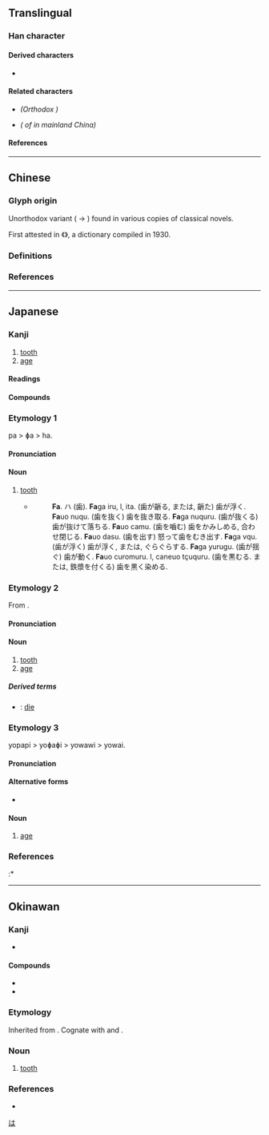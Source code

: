 {{also|齒|齿}}
{{character info/new}}
==Translingual==
{{Han simplified forms|齒|歯|齿}}
{{stroke order|type=jbw|strokes=12}}

===Han character===
{{Han char|rn=211|rad=歯|as=0|sn=12|four=21772|canj=YMUFD|ids=⿱止⿶凵米}}

====Derived characters====
* {{l|mul|[[噛]], [[𬹴]], [[𮣁]], [[𮮾]], [[齢]], [[𪗱]], [[𫠚]], [[𮯃]], [[𮯅]], [[𪘚]], [[𮯇]], [[𮯈]], [[𮯋]], [[𮯌]], [[𮯎]], [[𪘂]], [[𬬜]]}}

====Related characters====
* {{l|mul|[[齒]]}} ''(Orthodox {{w|Traditional Chinese|traditional form}})''
* {{l|mul|[[齿]]}} ''({{w|Simplified Chinese|Simplified form}} of'' {{l|mul|齒}} ''in mainland China)''

====References====
{{Han ref|kx=0576.421|dkj=16323|dj=0967.140|hdz=21443.160|uh=6B6F}}

----

==Chinese==

===Glyph origin===
Unorthodox variant {{Han simp|齒|nocap=y}} ({{l|zh|⿳[[从]][[一]][[从]]}} → {{l|zh|米}}) found in various {{w|Movable type#Metal movable type in China|moveable type}} copies of classical novels.

First attested in 《{{w2|zh|宋元以來俗字譜}}》, a {{w|Variant Chinese character|variant forms}} dictionary compiled in 1930.

===Definitions===
{{zh-see|齒}}

===References===
{{R:twedu|A04796-005-1}}

----

==Japanese==
{{ja-kanji forms|歯|齒}}

===Kanji===
{{ja-kanji|grade=3|rs=止08|kyu=齒}}

# [[tooth]]
# [[age]]

====Readings====
{{ja-readings
|goon=し
|kanon=し
|kun=は-, よわい-
}}

====Compounds====
{{der3|ja|
|{{ja-r|臼%歯|うす%ば}}
|{{ja-r|上%歯|うわ%ば}}
|{{ja-r|奥%歯|おく%ば}}
|{{ja-r|仮%歯|か%し}}
|{{ja-r|臼%歯|きゅう%し}}
|{{ja-r|歯%牙|し%が}}
|{{ja-r|歯%槽|し%しょう}}
|{{ja-r|歯%序|し%じょ}}
|{{ja-r|下%歯|した%ば}}
|{{ja-r|歯%朶|し%だ}}
|{{ja-r|歯%徳|し%とく}}
|{{ja-r|歯%列|し%れつ}}
|{{ja-r|歯%医者|は%いしゃ}}
|{{ja-r|歯%形|は%がた}}
|{{ja-r|歯%痒い|は%がゆい}}
|{{ja-r|歯%茎|は%ぐき}}
|{{ja-r|歯ブラシ|はブラシ}}
|{{ja-r|虫%歯|むし%ば}}
}}

{{wikipedia|lang=ja}}

===Etymology 1===
{{ja-kanjitab|は|yomi=k}}
pa > ɸa > ha.

====Pronunciation====
{{ja-pron|yomi=k|は|acc=1|acc_ref=DJR,NHK}}

====Noun====
{{ja-noun|kyu=齒|は}}

# [[tooth]]
#: {{ja-usex|'''歯'''が痛い。|'''は.''' が いたい。|My '''teeth''' hurt.}}
#: {{ja-usex|1日に少なくとも2度'''歯'''を磨くことが重要である。|いちにち に すくなくとも にど '''は''' を みがく こと が じゅうよう で ある。|It is important to brush your '''teeth''' at least twice a day.}}
#* {{RQ:Nippo Jisho|191}}
#*: '''Fa'''. ハ (歯). '''Fa'''ga iru, l, ita. (歯が齭る, または, 齭た) 歯が浮く. '''Fa'''uo nuqu. (歯を抜く) 歯を抜き取る. '''Fa'''ga nuquru. (歯が抜くる) 歯が抜けて落ちる. '''Fa'''uo camu. (歯を嚙む) 歯をかみしめる, 合わせ閉じる. '''Fa'''uo dasu. (歯を出す) 怒って歯をむき出す. '''Fa'''ga vqu. (歯が浮く) 歯が浮く, または, ぐらぐらする. '''Fa'''ga yurugu. (歯が揺ぐ) 歯が動く. '''Fa'''uo curomuru. l, caneuo tçuquru. (歯を黒むる. または, 鉄漿を付くる) 歯を黒く染める.

===Etymology 2===
{{ja-kanjitab|し|yomi=o}}
From {{etyl|ltc|ja|sort=し}} {{ltc-l|齒}}.

====Pronunciation====
{{ja-pron|yomi=o|し|acc=1|acc_ref=DJR}}

====Noun====
{{ja-noun|kyu=齒|し}}

# [[tooth]]
# [[age]]

=====Derived terms=====
* {{ja-r|歯を没す|し を ぼっす}}: [[die]]

===Etymology 3===
{{ja-kanjitab|よわい|yomi=k}}
yopapi > yoɸaɸi > yowawi > yowai.

====Pronunciation====
{{ja-pron|yomi=k|よわい|acc=0|acc_ref=DJR,NHK|acc2=2|acc2_ref=NHK}}

====Alternative forms====
* {{ja-l|齢}}

====Noun====
{{ja-noun|kyu=齒|よわい|hhira=よはひ}}

# [[age]]

===References===
<references/>
:* {{R:Nippo Jisho}}

[[Category:Japanese basic words|は]]
{{C|ja|Teeth|sort=は}}

----

==Okinawan==

===Kanji===
{{head|ryu|Han character}}

* {{ja-readings|kun=[[はー]] (hā)}}

====Compounds====
{{top2}}
* {{l|ryu|歯病ん|tr=はーやん, hāyan|t=toothache}}
* {{l|ryu|歯病み|tr=はーやみ, hāyami|t=toothache}}
{{bottom}}

===Etymology===
Inherited from {{inh|ryu|jpx-pro|*pa}}. Cognate with {{cog|xug|歯}} and {{cog|ja|歯}}.

===Noun===
{{head|ryu|noun|hiragana|はー|romaji|hā|sort=はあ}}

# [[tooth]]

===References===
* {{R:Nippo Jisho}}

{{C|ryu|Teeth|sort=はあ}}